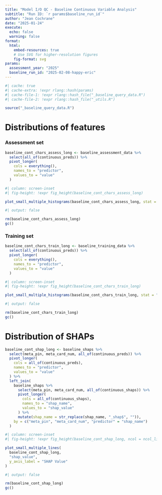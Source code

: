 ```yaml
---
title: "Model I/O QC - Baseline Continuous Variable Analysis"
subtitle: "Run ID: `r params$baseline_run_id`"
author: "Jean Cochrane"
date: "2025-01-24"
execute:
  echo: false
  warning: false
format:
  html:
    embed-resources: true
    # Use SVG for higher-resolution figures
    fig-format: svg
params:
  assessment_year: "2025"
  baseline_run_id: "2025-02-08-happy-eric"
---
```


```r
#| cache: true
#| cache-extra: !expr rlang::hash(params)
#| cache-file-1: !expr rlang::hash_file("_baseline_query_data.R")
#| cache-file-2: !expr rlang::hash_file("_utils.R")

source("_baseline_query_data.R")
```

# Distributions of features

::: {.panel-tabset}

### Assessment set

```r
baseline_cont_chars_assess_long <- baseline_assessment_data %>%
  select(all_of(continuous_preds)) %>%
  pivot_longer(
    cols = everything(),
    names_to = "predictor",
    values_to = "value"
  )
```

```r
#| column: screen-inset
#| fig-height: !expr fig_height(baseline_cont_chars_assess_long)

plot_small_multiple_histograms(baseline_cont_chars_assess_long, stat = "bin")
```

```r
#| output: false

rm(baseline_cont_chars_assess_long)
gc()
```

### Training set

```r
baseline_cont_chars_train_long <- baseline_training_data %>%
  select(all_of(continuous_preds)) %>%
  pivot_longer(
    cols = everything(),
    names_to = "predictor",
    values_to = "value"
  )
```

```r
#| column: screen-inset
#| fig-height: !expr fig_height(baseline_cont_chars_train_long)

plot_small_multiple_histograms(baseline_cont_chars_train_long, stat = "bin")
```

```r
#| output: false

rm(baseline_cont_chars_train_long)
gc()
```

:::

# Distribution of SHAPs

```r
baseline_cont_shap_long <- baseline_shaps %>%
  select(meta_pin, meta_card_num, all_of(continuous_preds)) %>%
  pivot_longer(
    cols = all_of(continuous_preds),
    names_to = "predictor",
    values_to = "value"
  ) %>%
  left_join(
    baseline_shaps %>%
      select(meta_pin, meta_card_num, all_of(continuous_shaps)) %>%
      pivot_longer(
        cols = all_of(continuous_shaps),
        names_to = "shap_name",
        values_to = "shap_value"
      ) %>%
      mutate(shap_name = str_replace(shap_name, "_shap$", "")),
    by = c("meta_pin", "meta_card_num", "predictor" = "shap_name")
  )
```

```r
#| column: screen-inset
#| fig-height: !expr fig_height(baseline_cont_shap_long, ncol = ncol_line)

plot_small_multiple_lines(
  baseline_cont_shap_long,
  "shap_value",
  y_axis_label = "SHAP Value"
)
```

```r
#| output: false

rm(baseline_cont_shap_long)
gc()
```
